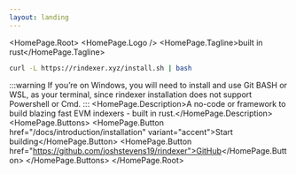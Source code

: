 ```yaml
---
layout: landing
---
```



<HomePage.Root>
  <HomePage.Logo />
  <HomePage.Tagline>built in rust</HomePage.Tagline>
```bash
curl -L https://rindexer.xyz/install.sh | bash
```

:::warning
If you’re on Windows, you will need to install and use Git BASH or WSL, as your terminal,
since rindexer installation does not support Powershell or Cmd.
:::
  <HomePage.Description>A no-code or framework to build blazing fast EVM indexers - built in rust.</HomePage.Description>
  <HomePage.Buttons>
    <HomePage.Button href="/docs/introduction/installation" variant="accent">Start building</HomePage.Button>
    <HomePage.Button href="https://github.com/joshstevens19/rindexer">GitHub</HomePage.Button>
  </HomePage.Buttons>
</HomePage.Root>